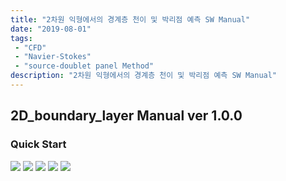 ```yaml
---
title: "2차원 익형에서의 경계층 천이 및 박리점 예측 SW Manual"
date: "2019-08-01"
tags: 
 - "CFD"
 - "Navier-Stokes"
 - "source-doublet panel Method"
description: "2차원 익형에서의 경계층 천이 및 박리점 예측 SW Manual"
---
```


## 2D_boundary_layer Manual ver 1.0.0

### Quick Start
![](./images/0.jpg)
![](./images/1.jpg)
![](./images/2.jpg)
![](./images/3.jpg)
![](./images/4.jpg)

